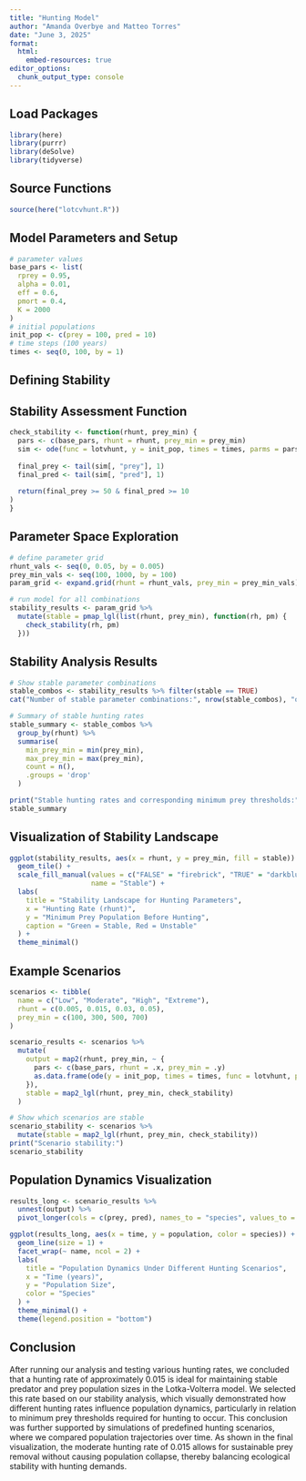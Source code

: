 ```yaml
---
title: "Hunting Model"
author: "Amanda Overbye and Matteo Torres"
date: "June 3, 2025"
format: 
  html:
    embed-resources: true
editor_options: 
  chunk_output_type: console
---
```


## Load Packages

```r
library(here)
library(purrr)
library(deSolve)
library(tidyverse)
```

## Source Functions

```r
source(here("lotcvhunt.R"))
```

## Model Parameters and Setup

```r
# parameter values
base_pars <- list(
  rprey = 0.95,
  alpha = 0.01,
  eff = 0.6,
  pmort = 0.4,
  K = 2000
)
# initial populations
init_pop <- c(prey = 100, pred = 10)
# time steps (100 years)
times <- seq(0, 100, by = 1)
```

## Defining Stability


## Stability Assessment Function


```r
check_stability <- function(rhunt, prey_min) {
  pars <- c(base_pars, rhunt = rhunt, prey_min = prey_min)
  sim <- ode(func = lotvhunt, y = init_pop, times = times, parms = pars)
  
  final_prey <- tail(sim[, "prey"], 1)
  final_pred <- tail(sim[, "pred"], 1)
  
  return(final_prey >= 50 & final_pred >= 10
)
}
```

## Parameter Space Exploration

```r
# define parameter grid
rhunt_vals <- seq(0, 0.05, by = 0.005)
prey_min_vals <- seq(100, 1000, by = 100)
param_grid <- expand.grid(rhunt = rhunt_vals, prey_min = prey_min_vals)

# run model for all combinations
stability_results <- param_grid %>%
  mutate(stable = pmap_lgl(list(rhunt, prey_min), function(rh, pm) {
    check_stability(rh, pm)
  }))
```

## Stability Analysis Results

```r
# Show stable parameter combinations
stable_combos <- stability_results %>% filter(stable == TRUE)
cat("Number of stable parameter combinations:", nrow(stable_combos), "out of", nrow(param_grid), "\n")

# Summary of stable hunting rates
stable_summary <- stable_combos %>%
  group_by(rhunt) %>%
  summarise(
    min_prey_min = min(prey_min),
    max_prey_min = max(prey_min),
    count = n(),
    .groups = 'drop'
  )

print("Stable hunting rates and corresponding minimum prey thresholds:")
stable_summary
```

## Visualization of Stability Landscape

```r
ggplot(stability_results, aes(x = rhunt, y = prey_min, fill = stable)) +
  geom_tile() +
  scale_fill_manual(values = c("FALSE" = "firebrick", "TRUE" = "darkblue"), 
                    name = "Stable") +
  labs(
    title = "Stability Landscape for Hunting Parameters",
    x = "Hunting Rate (rhunt)",
    y = "Minimum Prey Population Before Hunting",
    caption = "Green = Stable, Red = Unstable"
  ) +
  theme_minimal()
```

## Example Scenarios

```r
scenarios <- tibble(
  name = c("Low", "Moderate", "High", "Extreme"),
  rhunt = c(0.005, 0.015, 0.03, 0.05),
  prey_min = c(100, 300, 500, 700)
)

scenario_results <- scenarios %>%
  mutate(
    output = map2(rhunt, prey_min, ~ {
      pars <- c(base_pars, rhunt = .x, prey_min = .y)
      as.data.frame(ode(y = init_pop, times = times, func = lotvhunt, parms = pars))
    }),
    stable = map2_lgl(rhunt, prey_min, check_stability)
  )

# Show which scenarios are stable
scenario_stability <- scenarios %>%
  mutate(stable = map2_lgl(rhunt, prey_min, check_stability))
print("Scenario stability:")
scenario_stability
```

## Population Dynamics Visualization

```r
results_long <- scenario_results %>%
  unnest(output) %>%
  pivot_longer(cols = c(prey, pred), names_to = "species", values_to = "population")

ggplot(results_long, aes(x = time, y = population, color = species)) +
  geom_line(size = 1) +
  facet_wrap(~ name, ncol = 2) +
  labs(
    title = "Population Dynamics Under Different Hunting Scenarios",
    x = "Time (years)",
    y = "Population Size",
    color = "Species"
  ) +
  theme_minimal() +
  theme(legend.position = "bottom")
```

## Conclusion

After running our analysis and testing various hunting rates, we concluded that a hunting rate of approximately 0.015 is ideal for maintaining stable predator and prey population sizes in the Lotka-Volterra model. We selected this rate based on our stability analysis, which visually demonstrated how different hunting rates influence population dynamics, particularly in relation to minimum prey thresholds required for hunting to occur. This conclusion was further supported by simulations of predefined hunting scenarios, where we compared population trajectories over time. As shown in the final visualization, the moderate hunting rate of 0.015 allows for sustainable prey removal without causing population collapse, thereby balancing ecological stability with hunting demands.